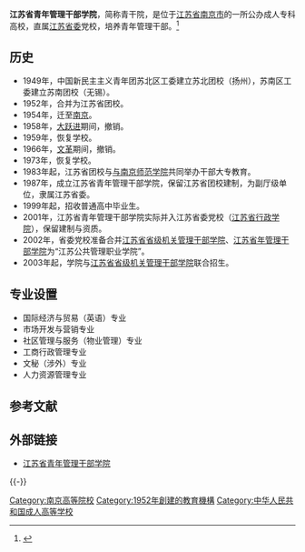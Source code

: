 {{高校
| name = 江苏省青年管理干部学院
| image =
| logo =
| motto =
| rector =
| type = 公办
| established =1952年
| location = [[中华人民共和国|中华人民共和国]][[江苏省|江苏省]][[南京市|南京市]]
| students =
| staff =
| campus =
| address =
| telephone =
| area =
| sports =
| website =http://qgy.sdx.js.cn/
}}
'''江苏省青年管理干部学院'''，简称青干院，是位于[[江苏省|江苏省]][[南京市|南京市]]的一所公办成人专科高校，直属[[江苏省委|江苏省委]]党校，培养青年管理干部。<ref>{{Cite web |url=http://qgy.sdx.js.cn/news_view.asp?id=1 |title=江苏省青年管理干部学院概况 |access-date=2010-10-25 |archive-date=2011-09-10 |archive-url=https://web.archive.org/web/20110910210518/http://qgy.sdx.js.cn/news_view.asp?id=1 |dead-url=yes }}</ref>
==历史==
*1949年，中国新民主主义青年团苏北区工委建立苏北团校（扬州），苏南区工委建立苏南团校（无锡）。
*1952年，合并为江苏省团校。
*1954年，迁至[[南京|南京]]。
*1958年，[[大跃进|大跃进]]期间，撤销。
*1959年，恢复学校。
*1966年，[[文革|文革]]期间，撤销。
*1973年，恢复学校。
*1983年起，江苏省团校与[[与南京师范学院|与南京师范学院]]共同举办干部大专教育。
*1987年，成立江苏省青年管理干部学院，保留江苏省团校建制，为副厅级单位，隶属江苏省委。
*1999年起，招收普通高中毕业生。
*2001年，江苏省青年管理干部学院实际并入江苏省委党校（[[江苏省行政学院|江苏省行政学院]]），保留建制与资质。
*2002年，省委党校准备合并[[江苏省省级机关管理干部学院|江苏省省级机关管理干部学院]]、[[江苏省年管理干部学院|江苏省年管理干部学院]]为“江苏公共管理职业学院”。
*2003年起，学院与[[江苏省省级机关管理干部学院|江苏省省级机关管理干部学院]]联合招生。
== 专业设置 ==
* 国际经济与贸易（英语）专业
* 市场开发与营销专业
* 社区管理与服务（物业管理）专业
* 工商行政管理专业
* 文秘（涉外）专业
* 人力资源管理专业
== 参考文献 ==
{{reflist}}
== 外部链接 ==
* [http://qgy.sdx.js.cn/ 江苏省青年管理干部学院] {{Wayback|url=http://qgy.sdx.js.cn/ |date=20210114174850 }}

{{-}}
{{江苏高等院校}}

[[Category:南京高等院校|Category:南京高等院校]]
[[Category:1952年創建的教育機構|Category:1952年創建的教育機構]]
[[Category:中华人民共和国成人高等学校|Category:中华人民共和国成人高等学校]]

{{univ-stub}}